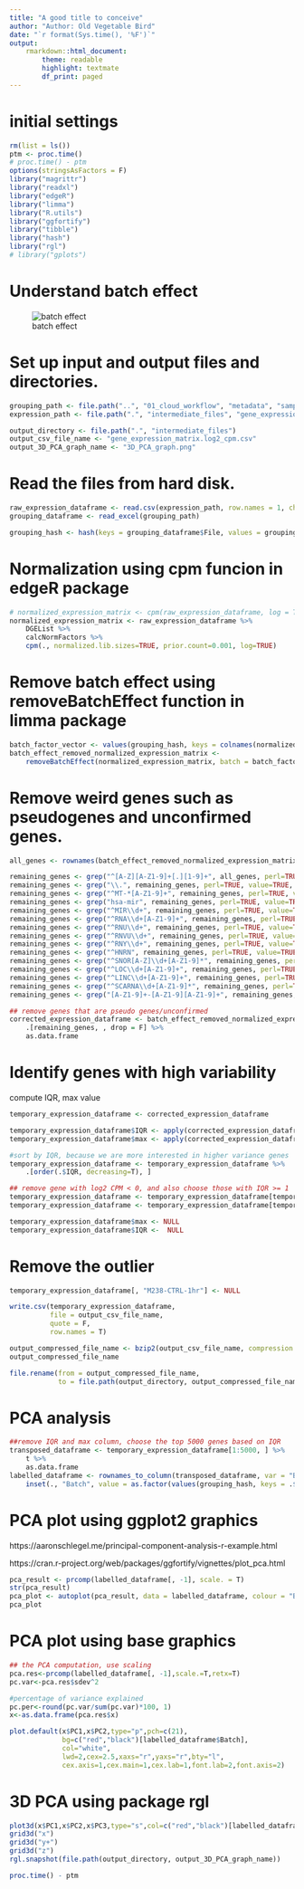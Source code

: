 ```yaml
---
title: "A good title to conceive"
author: "Author: Old Vegetable Bird"
date: "`r format(Sys.time(), '%F')`"
output:
    rmarkdown::html_document:
        theme: readable
        highlight: textmate
        df_print: paged
---
```


# initial settings

```r
rm(list = ls())
ptm <- proc.time()
# proc.time() - ptm
options(stringsAsFactors = F)
library("magrittr")
library("readxl")
library("edgeR")
library("limma")
library("R.utils")
library("ggfortify")
library("tibble")
library("hash")
library("rgl")
# library("gplots")
```

# Understand batch effect

![batch effect](diagrams/batch_effect.png)



# Set up input and output files and directories.

```r
grouping_path <- file.path("..", "01_cloud_workflow", "metadata", "samples_cell_lines_batch_both_SampleGroup.xlsx")
expression_path <- file.path(".", "intermediate_files", "gene_expression_matrix.raw_count.csv.bz2")

output_directory <- file.path(".", "intermediate_files")
output_csv_file_name <- "gene_expression_matrix.log2_cpm.csv"
output_3D_PCA_graph_name <- "3D_PCA_graph.png"
```

# Read the files from hard disk.

```r
raw_expression_dataframe <- read.csv(expression_path, row.names = 1, check.names = F)
grouping_dataframe <- read_excel(grouping_path)

grouping_hash <- hash(keys = grouping_dataframe$File, values = grouping_dataframe$Batch)
```

# Normalization using cpm funcion in edgeR package

```r
# normalized_expression_matrix <- cpm(raw_expression_dataframe, log = T, prior.count = 0.001)
normalized_expression_matrix <- raw_expression_dataframe %>%
    DGEList %>%
    calcNormFactors %>%
    cpm(., normalized.lib.sizes=TRUE, prior.count=0.001, log=TRUE)
```

# Remove batch effect using removeBatchEffect function in limma package

```r
batch_factor_vector <- values(grouping_hash, keys = colnames(normalized_expression_matrix))
batch_effect_removed_normalized_expression_matrix <-
    removeBatchEffect(normalized_expression_matrix, batch = batch_factor_vector)

```

# Remove weird genes such as pseudogenes and unconfirmed genes.

```r
all_genes <- rownames(batch_effect_removed_normalized_expression_matrix)

remaining_genes <- grep("^[A-Z][A-Z1-9]+[.][1-9]+", all_genes, perl=TRUE, value=TRUE, invert=TRUE)
remaining_genes <- grep("\\.", remaining_genes, perl=TRUE, value=TRUE, invert=TRUE)
remaining_genes <- grep("^MT-*[A-Z1-9]+", remaining_genes, perl=TRUE, value=TRUE, invert=TRUE)
remaining_genes <- grep("hsa-mir", remaining_genes, perl=TRUE, value=TRUE, invert=TRUE)
remaining_genes <- grep("^MIR\\d+", remaining_genes, perl=TRUE, value=TRUE, invert=TRUE)
remaining_genes <- grep("^RNA\\d+[A-Z1-9]+", remaining_genes, perl=TRUE, value=TRUE, invert=TRUE)
remaining_genes <- grep("^RNU\\d+", remaining_genes, perl=TRUE, value=TRUE, invert=TRUE)
remaining_genes <- grep("^RNVU\\d+", remaining_genes, perl=TRUE, value=TRUE, invert=TRUE)
remaining_genes <- grep("^RNY\\d+", remaining_genes, perl=TRUE, value=TRUE, invert=TRUE)
remaining_genes <- grep("^HNRN", remaining_genes, perl=TRUE, value=TRUE, invert=TRUE)
remaining_genes <- grep("^SNOR[A-Z]\\d+[A-Z1-9]*", remaining_genes, perl=TRUE, value=TRUE, invert=TRUE)
remaining_genes <- grep("^LOC\\d+[A-Z1-9]+", remaining_genes, perl=TRUE, value=TRUE, invert=TRUE)
remaining_genes <- grep("^LINC\\d+[A-Z1-9]+", remaining_genes, perl=TRUE, value=TRUE, invert=TRUE)
remaining_genes <- grep("^SCARNA\\d+[A-Z1-9]*", remaining_genes, perl=TRUE, value=TRUE, invert=TRUE)
remaining_genes <- grep("[A-Z1-9]+-[A-Z1-9][A-Z1-9]+", remaining_genes, perl=TRUE, value=TRUE, invert=TRUE)

## remove genes that are pseudo genes/unconfirmed
corrected_expression_dataframe <- batch_effect_removed_normalized_expression_matrix %>%
    .[remaining_genes, , drop = F] %>%
    as.data.frame
```

# Identify genes with high variability

compute IQR, max value

```r
temporary_expression_dataframe <- corrected_expression_dataframe

temporary_expression_dataframe$IQR <- apply(corrected_expression_dataframe, 1, IQR)
temporary_expression_dataframe$max <- apply(corrected_expression_dataframe, 1, max)

#sort by IQR, because we are more interested in higher variance genes
temporary_expression_dataframe <- temporary_expression_dataframe %>%
    .[order(.$IQR, decreasing=T), ]

## remove gene with log2 CPM < 0, and also choose those with IQR >= 1
temporary_expression_dataframe <- temporary_expression_dataframe[temporary_expression_dataframe$max >= 0, ]
temporary_expression_dataframe <- temporary_expression_dataframe[temporary_expression_dataframe$IQR >= 1, ]

temporary_expression_dataframe$max <- NULL
temporary_expression_dataframe$IQR <-  NULL
```

# Remove the outlier

```r
temporary_expression_dataframe[, "M238-CTRL-1hr"] <- NULL
```


```r
write.csv(temporary_expression_dataframe,
          file = output_csv_file_name,
          quote = F,
          row.names = T)

output_compressed_file_name <- bzip2(output_csv_file_name, compression = 9, overwrite = T)[1]
output_compressed_file_name

file.rename(from = output_compressed_file_name,
            to = file.path(output_directory, output_compressed_file_name))
```


# PCA analysis

```r
##remove IQR and max column, choose the top 5000 genes based on IQR
transposed_dataframe <- temporary_expression_dataframe[1:5000, ] %>%
    t %>%
    as.data.frame
labelled_dataframe <- rownames_to_column(transposed_dataframe, var = "Batch") %>%
    inset(., "Batch", value = as.factor(values(grouping_hash, keys = .$Batch)))
```


# PCA plot using ggplot2 graphics

https://aaronschlegel.me/principal-component-analysis-r-example.html

https://cran.r-project.org/web/packages/ggfortify/vignettes/plot_pca.html


```r
pca_result <- prcomp(labelled_dataframe[, -1], scale. = T)
str(pca_result)
pca_plot <- autoplot(pca_result, data = labelled_dataframe, colour = "Batch")
pca_plot
```



# PCA plot using base graphics

```r
## the PCA computation, use scaling
pca.res<-prcomp(labelled_dataframe[, -1],scale.=T,retx=T)
pc.var<-pca.res$sdev^2

#percentage of variance explained 
pc.per<-round(pc.var/sum(pc.var)*100, 1)
x<-as.data.frame(pca.res$x)

plot.default(x$PC1,x$PC2,type="p",pch=c(21),
             bg=c("red","black")[labelled_dataframe$Batch],
             col="white",
             lwd=2,cex=2.5,xaxs="r",yaxs="r",bty="l",
             cex.axis=1,cex.main=1,cex.lab=1,font.lab=2,font.axis=2)
```

# 3D PCA using package rgl

```r
plot3d(x$PC1,x$PC2,x$PC3,type="s",col=c("red","black")[labelled_dataframe$Batch],size=2)
grid3d("x")
grid3d("y+")
grid3d("z")
rgl.snapshot(file.path(output_directory, output_3D_PCA_graph_name))
```


```r
proc.time() - ptm
```

